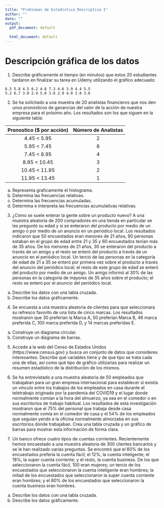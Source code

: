 ```yaml
---
title: "Problemas de Estadística Descriptiva I"
author: ""
date: ""
output:
  pdf_document: default
              
  html_document: default
---
```


# Descripción gráfica de los datos

1. Describe gráficamente el tiempo (en minutos) que estos 20 estudiantes tardaron en finalizar su tarea en Udemy utilizando el gráfico adecuado:

```
6.5 5.8 4.5 6.2 4.8 7.3 4.6 3.9 4.4 5.5 
5.2 6.7 3.0 2.4 5.0 3.6 2.9 4.0 2.8 3.6
```    

2. Se ha solicitado a una muestra de 20 analistas financieros que nos den unos pronósticos de ganancias del valor de la acción de nuestra empresa para el próximo año. Los resultados son los que siguen en la siguiente tabla:

| Pronostico ($ por acción) | Número de Analistas |
|:-------------------------:|:-------------------:|
| 4.45 < 5.95               | 2                   |
| 5.95 < 7.45               | 8                   |
| 7.45 < 8.95               | 4                   |
| 8.95 < 10.45              | 3                   |
| 10.45 < 11.95             | 2                   |
| 11.95 < 13.45             | 1                   |

  a. Representa graficamente el histograma.
  b. Determina las frecuencias relativas. 
  c. Determina las frecuencias acumuladas. 
  d. Determina e interpreta las frecuencias acumulativas relativas.
  
  
3. ¿Cómo se suele enterar la gente sobre un producto nuevo? A una muestra aleatoria de 200 compradores en una tienda en particular se les preguntó su edad y si se enteraron del producto por medio de un amigo o por medio de un anuncio en un periódico local. Los resultados indicaron que 50 encuestados eran menores de 21 años, 90 personas estaban en el grupo de edad entre 21 y 35 y 60 encuestados tenían más de 35 años. De los menores de 21 años, 30 se enteraron del producto a través de un amigo y el resto se enteró del producto a través de un anuncio en el periódico local. Un tercio de las personas en la categoría de edad de 21 a 35 se enteró por primera vez sobre el producto a través del anuncio del periódico local; el resto de este grupo de edad se enteró del producto por medio de un amigo. Un amigo informó al 30% de las personas en la categoría de mayores de 35 años sobre el producto; el resto se enteró por el anuncio del periódico local.

a. Describe los datos con una tabla cruzada. 
b. Describe los datos gráficamente.  


4. Se encuesta a una muestra aleatoria de clientes para que seleccionara su refresco favorito de una lista de cinco marcas. Los resultados mostraron que 30 preferían la Marca A, 50 preferían Marca B, 46 marca preferida C, 100 marca preferida D, y 14 marcas preferidas E.

a. Construye un diagrama circular. 
b. Construye un diagrama de barras.

5. Accede a la web del Censo de Estados Unidos (https://www.census.gov) y busca un conjunto de datos que consideres interesantes. Describe qué variables tiene y de que tipo se trata cada una de ellas, así como qué tipo de gráfico utilizarías para realizar un resumen estadístico de la distribución de los mismos. 

6. Se ha entrevistado a una muestra aleatoria de 50 empleados que trabajaban para un gran empresa internacional para establecer si existía un vínculo entre los trabajos de los empleados en casa durante el teletrabajo originado por la pandemia del COVID19 y el lugar donde normalmente comían a la hora del almuerzo, ya sea en el comedor o en sus escritorios de trabajo habitual. Los resultados de esta investigación mostraron que el 75% del personal que trabaja desde casa normalmente comía en el comedor de casa y el 54% de los empleados que seguían yendo a la oficina normalmente almorzaba en sus escritorios donde trabajaban. Crea una tabla cruzada y un gráfico de barras para mostrar esta información de forma clara.



7. Un banco ofrece cuatro tipos de cuentas corrientes. Recientemente hemos encuestado a una muestra aleatoria de 300 clientes bancarios y se le han realizado varias preguntas. Se encontró que el 60% de los encuestados preferia la cuenta fácil; el 12%, la cuenta inteligente; el 18%, la super cuenta corriente; y el resto, la cuenta business. De los que seleccionaron la cuenta fácil, 100 eran mujeres; un tercio de los encuestados que seleccionaron la cuenta inteligente eran hombres; la mitad de los encuestados que seleccionaron la super cuenta corriente eran hombres; y el 80% de los encuestados que seleccionaron la cuenta business eran hombres.

  a. Describe los datos con una tabla cruzada. 
  b. Describe los datos gráficamente.
  